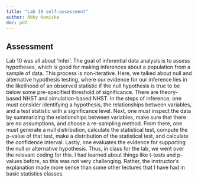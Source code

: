 ```yaml
--- 
title: "Lab 10 self-assessment"
author: Abby Komiske 
doc: pdf
--- 
```


## Assessment 

Lab 10 was all about ‘infer’. The goal of inferential data analysis is to assess hypotheses, which is good for making inferences about a population from a sample of data. This process is non-iterative. Here, we talked about null and alternative hypothesis testing, where our evidence for our inference lies in the likelihood of an observed statistic if the null hypothesis is true to be below some pre-specified threshold of significance. There are theory-based NHST and simulation-based NHST. In the steps of inference, one must consider identifying a hypothesis, the relationships between variables, and a test statistic with a significance level. Next, one must inspect the data by summarizing the relationships between variables, make sure that there are no assumptions, and choose a re-sampling method. From there, one must generate a null distribution, calculate the statistical test, compute the p-value of that test, make a distribution of the statistical test, and calculate the confidence interval. Lastly, one evaluates the evidence for supporting the null or alternative hypothesis. Thus, in class for the lab, we went over the relevant coding for this. I had learned about things like t-tests and p-values before, so this was not very challenging. Rather, the instructor’s explanation made more sense than some other lectures that I have had in basic statistics classes. 

